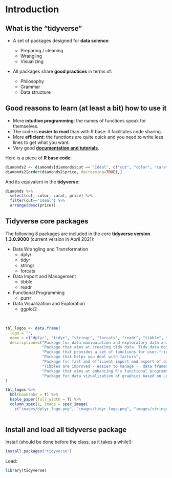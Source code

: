 # Introduction

## What is the "tidyverse"

* A set of packages designed for **data science**:

  * Preparing / cleaning
  * Wrangling
  * Visualizing

* All packages share **good practices** in terms of: 
  * Philosophy
  * Grammar
  * Data structure
  
## Good reasons to learn (at least a bit) how to use it

* More **intuitive programming**: the names of functions speak for themselves.
* The code is **easier to read** than with R base: it facilitates code sharing.
* More **efficient**: the functions are quite quick and you need to write less lines to get what you want.
* Very good [**documentation and tutorials**](https://www.tidyverse.org/learn/).

Here is a piece of **R base code**:

```r
diamonds2 <- diamonds[diamonds$cut == "Ideal", c("cut", "color", "carat", "price")]
diamonds2[order(diamonds2$price, decreasing=TRUE),]
```

And its equivalent in the **tidyverse**:

```r
diamonds %>% 
  select(cut, color, carat, price) %>%
  filter(cut=="Ideal") %>%
  arrange(desc(price))
```


## Tidyverse core packages

The following 8 packages are included in the core **tidyverse version 1.3.0.9000** (current version in April 2021):

* Data Wrangling and Transformation
  * dplyr
  * tidyr 
  * stringr
  * forcats
* Data Import and Management
  * tibble
  * readr 
* Functional Programming
  * purrr
* Data Visualization and Exploration
  * ggplot2

<br>

```r

tbl_logos <- data.frame(
  logo = "",
  name = c("dplyr", "tidyr", "stringr", "forcats", "readr", "tibble", "purrr", "ggplot2"),
  description=c("Package for data manipulation and exploratory data analysis.", 
                "Package that aims at creating tidy data. Tidy data describe a standard way of storing data.",
                "Package that provides a set of functions for user-friendly string manipulation.",
                "Package that helps you deal with factors", 
                "Package for fast and efficient import and export of data.", 
                "Tibbles are improved - easier to manage -  data frames.", 
                "Package that aims at enhancing R's functional programming toolkit. It provides a set of tools for working with functions and vectors.", 
                "Package for data vizualization of graphics based on Leland Wilkinson's' Grammar of Graphics: graphics are built one layer at a time.")
)

tbl_logos %>%
  kbl(booktabs = T) %>%
  kable_paper(full_width = T) %>%
  column_spec(1, image = spec_image(
    c("images/dplyr_logo.png", "images/tidyr_logo.png", "images/stringr_logo.png", "images/forcats_logo.png", "images/readr_logo.png", "images/tibble_logo.png", "images/purrr_logo.png", "images/ggplot2_logo.png"), width=380, height=260))
    
```


## Install and load all tidyverse package

Install (should be done before the class, as it takes a while!):

```r
install.packages("tidyverse")
```

Load:

```r
library(tidyverse)
```

  
  

